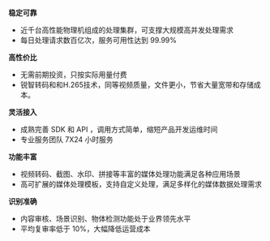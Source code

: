 **稳定可靠**

* 近千台高性能物理机组成的处理集群，可支撑大规模高并发处理需求
* 每日处理请求数百亿次，服务可用性达到 99.99%

**高性价比**

* 无需前期投资，只按实际用量付费
* 锐智转码和和H.265技术，同等视频质量，文件更小，节省大量宽带和存储成本。

**灵活接入**

* 成熟完善 SDK 和 API ，调用方式简单，缩短产品开发运维时间
* 专业服务团队 7X24 小时服务

**功能丰富**

* 视频转码、截图、水印、拼接等丰富的媒体处理功能满足各种应用场景
* 高可扩展的媒体处理模板，支持自定义处理，满足多样化的媒体数据处理需求

**识别准确**

* 内容审核、场景识别、物体检测功能处于业界领先水平
* 平均复审率低于 10%，大幅降低运营成本
